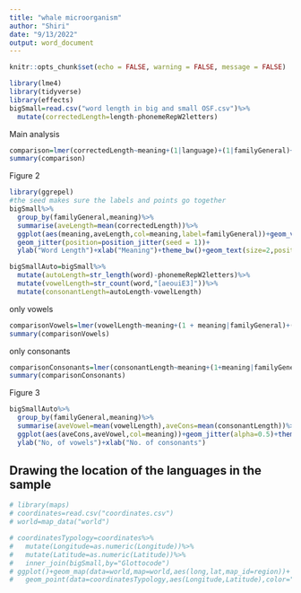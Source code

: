 ```yaml
---
title: "whale microorganism"
author: "Shiri"
date: "9/13/2022"
output: word_document
---
```


```r
knitr::opts_chunk$set(echo = FALSE, warning = FALSE, message = FALSE)
```

```r
library(lme4)
library(tidyverse)
library(effects)
bigSmall=read.csv("word length in big and small OSF.csv")%>%
  mutate(correctedLength=length-phonemeRepW2letters)
```
Main analysis
```r
comparison=lmer(correctedLength~meaning+(1|language)+(1|familyGeneral)+(1|familyGeneral:familySpecific)+(1|Macroarea),data=bigSmall)
summary(comparison)
```
Figure 2
```r
library(ggrepel)
#the seed makes sure the labels and points go together
bigSmall%>%
  group_by(familyGeneral,meaning)%>%
  summarise(aveLength=mean(correctedLength))%>%
  ggplot(aes(meaning,aveLength,col=meaning,label=familyGeneral))+geom_violin()+
  geom_jitter(position=position_jitter(seed = 1))+
  ylab("Word Length")+xlab("Meaning")+theme_bw()+geom_text(size=2,position=position_jitter(seed = 1))

```

```r
bigSmallAuto=bigSmall%>%
  mutate(autoLength=str_length(word)-phonemeRepW2letters)%>%
  mutate(vowelLength=str_count(word,"[aeouiE3]"))%>%
  mutate(consonantLength=autoLength-vowelLength)
```
only vowels
```r
comparisonVowels=lmer(vowelLength~meaning+(1 + meaning|familyGeneral)+(1|familyGeneral:familySpecific)+(1|Macroarea),data=bigSmallAuto)
summary(comparisonVowels)
```

only consonants
```r
comparisonConsonants=lmer(consonantLength~meaning+(1+meaning|familyGeneral)+(1|familyGeneral:familySpecific)+(1|Macroarea),data=bigSmallAuto)
summary(comparisonConsonants)
```
Figure 3
```r
bigSmallAuto%>%
  group_by(familyGeneral,meaning)%>%
  summarise(aveVowel=mean(vowelLength),aveCons=mean(consonantLength))%>%
  ggplot(aes(aveCons,aveVowel,col=meaning))+geom_jitter(alpha=0.5)+theme_bw()+
  ylab("No, of vowels")+xlab("No. of consonants")
```

## Drawing the location of the languages in the sample
```r
# library(maps)
# coordinates=read.csv("coordinates.csv")
# world=map_data("world")
```

```r
# coordinatesTypology=coordinates%>%
#   mutate(Longitude=as.numeric(Longitude))%>%
#   mutate(Latitude=as.numeric(Latitude))%>%
#   inner_join(bigSmall,by="Glottocode")
# ggplot()+geom_map(data=world,map=world,aes(long,lat,map_id=region))+
#   geom_point(data=coordinatesTypology,aes(Longitude,Latitude),color="green",size=0.9,alpha=0.7)+theme_bw()

```




